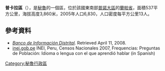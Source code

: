 '''普卡拉區'''（{{lang-es|Distrito de Pucará}}），是[[秘魯|秘魯]]的一個區，位於該國東南部[[普諾大區|普諾大區]]的[[蘭帕省|蘭帕省]]，面積537平方公里，海拔高度3,860米，2005年人口6,830，人口密度每平方公里13人。

==參考資料==
*''[https://web.archive.org/web/20080423164200/http://desa.inei.gob.pe/mapas/bid/ Banco de Información Distrital]''. Retrieved April 11, 2008.
*[https://web.archive.org/web/20130127005551/http://iinei.inei.gob.pe/iinei/RedatamCpv2007.asp?id=ResultadosCensales%3Fori%3DC inei.gob.pe] INEI, Peru, Censos Nacionales 2007, Frequencias: Preguntas de Población: Idioma o lengua con el que aprendió hablar (in Spanish)

{{coord|15|02|56|S|70|22|43|W|source:kolossus-eswiki|display=title}}

{{Peru-geo-stub}}
[[Category:秘魯行政區|Category:秘魯行政區]]